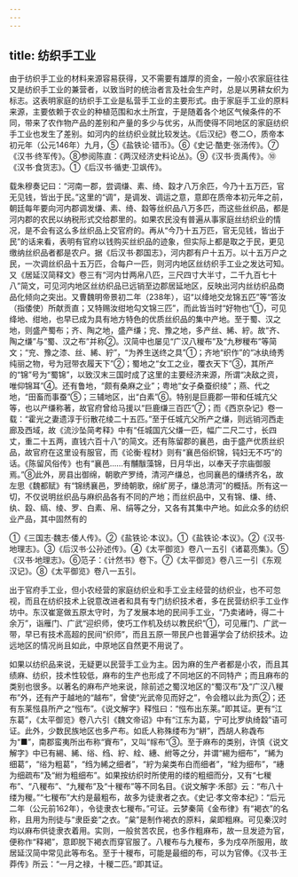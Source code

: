 ```yaml
---
---
---
```

title: 纺织手工业
---



由于纺织手工业的材料来源容易获得，又不需要有雄厚的资金，一般小农家庭往往又是纺织手工业的兼营者，以致当时的统治者言及社会生产时，总是以男耕女织为标志。这表明家庭的纺织手工业是私营手工业的主要形式。由于家庭手工业的原料来源，主要依赖于农业的种植范围和水土所宜，于是随着各个地区气候条件的不同，带来了农作物产品的差别和产量的多少与优劣，从而使得不同地区的家庭纺织手工业也发生了差别。如河内的丝纺织业就比较发达。《后汉纪》卷二○，质帝本初元年（公元146年）九月，⑤《盐铁论·错币》。⑥《史记·酷吏·张汤传》。⑦《汉书·终军传》。⑧参阅陈直：《两汉经济史料论丛》。⑨《汉书·贡禹传》。⑩《汉书·食货志》。①《后汉书·循吏·卫飒传》。

载朱穆奏记曰：“河南一郡，尝调缣、素、绮、縠才八万余匹，今乃十五万匹，官无见钱，皆出于民。”这里的“调”，是调发、调运之意，意即在质帝本初元年之前，朝廷每年要向河内郡调发缣、素、绮、縠等丝织品八万多匹，而这些丝织品，都是河内郡的农民以纳税形式交给郡里的。如果农民没有普遍从事家庭丝纺织业的情况，是不会有这么多丝织品上交官府的。再从“今乃十五万匹，官无见钱，皆出于民”的话来看，表明有官府以钱购买丝织品的迹象，但实际上都是取之于民，更见缴纳丝织品者都是农户。据《后汉书·郡国志》，河内郡有户十五万。以十五万户之民，一次调丝织品十五万匹，合每户一匹，则河内地区丝纺织手工业之发达可知。又《居延汉简释文》卷三有“河内廿两帛八匹，三尺四寸大半寸，二千九百七十八”简文，可见河内地区丝纺织品已远销至边郡居延地区，反映出河内丝纺织品商品化倾向之突出。又曹魏明帝景初二年（238年），诏“以绛地交龙锦五匹”等“答汝（指倭使）所献贡直；又特赐汝绀地勾文锦三匹”，而此皆当时“好物也”①，可见绛地、绀地，也早已成为具有地方特色的优质丝织品的集中产地。至于蜀、汉之地，则盛产蜀布；齐、陶之地，盛产缣；兖、豫之地，多产丝、絺、紵。故“齐、陶之缣”与“蜀、汉之布”并称②。汉简中也屡见“广汉八稯布”及“九秽稯布”等简文；“兖、豫之漆、丝、絺、紵”，“为养生送终之具”①；齐地“织作”的“冰纨绮秀纯丽之物，号为冠带衣履天下”②；蜀地之“女工之业，覆衣天下”③，其所产的“锦”号为“蜀锦”，以致汉末三国时成了这里的主要经济来源，所谓“决敌之资，唯仰锦耳”④。还有鲁地，“颇有桑麻之业”；粤地“女子桑蚕织绫”；燕、代之地，“田畜而事蚕”⑤；三辅地区，出“白素”⑥。特别是巨鹿郡一带和任城亢父等，也以产缣称著，故官府曾给马援以“巨鹿缣三百匹”⑦；而《西京杂记》卷一载：“霍光之妻遗淳于衍散花绫二十五匹。”至于任城亢父所产之缣，则远销河西走廊及西域，故《流沙坠简考释》中有“任城国亢父缣一匹，幅广二尺二寸，长四丈，重二十五两，直钱六百十八”的简文。还有陈留郡的襄邑，由于盛产优质丝织品，故官府在这里设有服官，而《论衡·程材》则有“襄邑俗织锦，钝妇无不巧”的话。《陈留风俗传》也有“襄邑……有黼黻藻锦，日月华出，以奉天子宗庙御服焉。”⑧此外，房县出御绵，朝歌产罗绮，清河产缣总，也同襄邑的缣绣齐名，故左思《魏都赋》有“锦绣襄邑，罗绮朝歌，绵纩房子，缣总清河”的概括。所有这一切，不仅说明丝织品与麻织品各有不同的产地；而丝织品中，又有锦、缣、绮、纨、縠、缟、绫、罗、白素、帛、绢等之分，又各有其集中产地。如此众多的纺织业产品，其中固然有的

①《三国志·魏志·倭人传》。②《盐铁论·本议》。①《盐铁论·本议》。②《汉书·地理志》。③《后汉书·公孙述传》。④《太平御览》卷八一五引《诸葛亮集》。⑤《汉书·地理志》。⑥范子：《计然书》卷下。⑦《太平御览》卷八三一引《东观汉记》。⑧《太平御览》卷八一五引。

出于官府手工业，但小农经营的家庭纺织业和手工业主经营的纺织业，也不可忽视，而且在纺织技术上锐意改进者和具有专门纺织技术者，多在民营纺织手工业作坊中。东汉崔寔做五原太守时，为了发展本地的民间手工业，“乃卖诸峙，得二十余万”，诣雁门、广武“迎织师，使巧工作机及纺以教民织”①，可见雁门、广武一带，早已有技术高超的民间“织师”，而且五原一带民户也普遍学会了纺织技术。边远地区的情况尚且如此，中原地区自然更不用说了。

如果以纺织品来说，无疑更以民营手工业为主。因为麻的生产者都是小农，而且其绩麻、纺织，技术性较低，麻布的生产也形成了不同地区的不同特产；而且麻布的类别也很多。以著名的麻布产地来说，除前述之蜀汉地区的“蜀汉布”及“广汉八稯布”外，还有产于越地的“越布”，曾使“光武帝见而好之”，令会稽以此为贡②；还有东莱惤县所产之“惤布”。《说文解字》释惤曰：“惤布出东莱。”即其证。更有“江东葛”，《太平御览》卷八六引《魏文帝诏》中有“江东为葛，宁可比罗纨绮縠”语可证。此外，少数民族地区也多产布。如氐人称殊缕布为“絣”，西胡人称毳布为“■”，南郡蛮夷所出布称“賨布”，又叫“幏布”③。至于麻布的类别，许慎《说文解字》中已有緆、絺、绤、绉、紵、絟、繐、紨等之分，并谓“緆为细布”，“絺为细葛”，“绤为粗葛”，“绉为絺之细者”，“紵为枲类布白而细者”，“絟为细布”，“繐为细疏布”及“紨为粗细布”。如果按纺织时所使用的缕的粗细而分，又有“七稯布”、“八稯布”、“九稯布”及“十稯布”等不同名目。《说文解字·禾部》云：“布八十缕为稯。”“七稯布”大约是最粗布，故多为徒隶者之衣。《史记·孝文帝本纪》：“后元二年（公元前162年），令徒隶衣七稯布。”可证。云梦秦简《金布律》有“褐衣”的名称，且用为刑徒与“隶臣妾”之衣。“枲”是制作褐衣的原料，枲即粗麻。可见秦汉时均以麻布供徒隶衣着用。实则，一般贫苦农民，也多作粗麻布，故一旦发迹为官，便称作“释褐”，意即脱下褐衣而穿官服了。八稯布与九稯布，多为戍卒所服用，故居延汉简中常见此等布名。至于十稯布，可能是最细的布，可以为官俸。《汉书·王莽传》所云：“一月之禄，十稯二匹。”即其证。